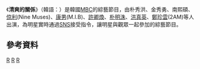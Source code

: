{{多個問題|
{{unreferenced|time=2017-02-07T07:43:18+00:00}}
{{expand|time=2017-02-07T07:43:16+00:00}}
{{Notability Unreferenced |time=2017-02-17T18:55:06+00:00}}
}}
{{電視節目信息框
|名稱       =  清爽的關係
|原名       = {{lang|kor|}} 
|圖片       = [[File:Refreshing_relationship_Logo.png|280px]]
|圖說       = 
|類型       = [[綜藝節目|綜藝節目]]、[[真人秀|真人秀]]
|主持       = 朴秀洪、金秀勇、南熙碩、倞利(Nine Muses)、康男(M.I.B)、許卿煥、朴明洙、洪真英、鄭珍雲(2AM)
|地區       = {{KOR}}
|語言       = [[韓語|韓語]]
|製片人     = 
|developer  =
|每集長     = 約分鐘
|電視臺     = [[MBC|MBC]]
|視頻制式   = [[1080i|1080i]] ([[HDTV|HDTV]])
|音頻制式   = [[立體聲|立體聲]]
|首播國家   = {{KOR}}
|集數       =
|開始       = {{start date|2016|9|14}}
|結束       =  
|官方網站   = 
|tv_com_id  = 
|related    =
|}}

《'''清爽的關係'''》（韓語：）是韓國[[MBC|MBC]]的綜藝節目，由朴秀洪、金秀勇、南熙碩、[[倞利|倞利]](Nine Muses)、[[康男|康男]](M.I.B)、[[許卿煥|許卿煥]]、[[朴明洙|朴明洙]]、[[洪真英|洪真英]]、[[鄭珍雲|鄭珍雲]](2AM)等人出演，為明星實時通過[[SNS|SNS]]接受指令，讓明星與觀眾一起參加的綜藝節目。

==參考資料==
{{Reflist}}

{{TV-stub}}

[[Category:文化广播公司|R]]
[[Category:韓國電視節目|R]]
[[Category:韓國綜藝節目|R]]
